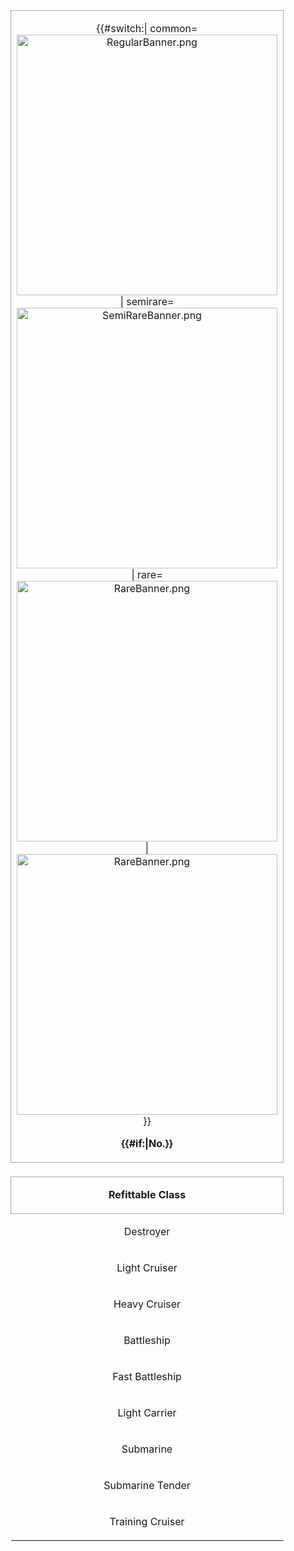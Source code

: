 {|style="border: 1px solid darkgray; border-radius:10px"
|-
| colspan="2" style="text-align:center; border-top-left-radius:8px; border-top-right-radius:8px; background-color:#{{#switch:{{{rarity}}}| common=d1d1d1 | semirare=b8ddeb | rare=ffb7ff | ffb7ff}}; overflow:hidden; border:solid 1px; border-color:darkgrey;"|<div style="border-radius:20px; align:right; width:419px">{{#switch:{{{rarity}}}| common=[[File:RegularBanner.png|417px]] | semirare=[[File:SemiRareBanner.png|417px]] | rare=[[File:RareBanner.png|417px]]| [[File:RareBanner.png|417px]]}}</div><p style="font-size:25px; overflow:hidden; ">'''{{{name|Name?}}}'''</p>
<p style="font-size:20px">'''{{#if:{{{id|}}}|No.{{{id}}}}} {{{japanesename|JPName?}}}'''</p>
|-
| style="text-align:left; max-height:201px; overflow:hidden" | <slideshow sequence="forward" transition="fade" refresh="5000" center="true">
{{{images|<div>[[File:Equipment1-1.png|212px]]</div>
<div style="height:212px; overflow:hidden">[[File:Equipment1-2.png|212px]]</div>}}}
</slideshow>
| style="border:solid 1px; border-color:darkgrey; width:201px; text-align:center; border-radius:10px; height:210px; overflow:hidden" | <div style="border: solid 1px; border-color:darkgrey; border-radius:10px">'''{{{icon|{{Template:RedGunHeavy}}}}} {{{type|Main Cannon, Heavy}}}'''</div>
<div style="width:201px; text-align:center; height:164px; margin:0px">


<p>'''{{#if:{{{effect|}}}|Effects :{{{effect}}}}}'''</p>


<p>'''{{#if:{{{scrap|}}}|Scrap value :{{{scrap}}}}}'''</p>
</div>
|-
| colspan="2" style="text-align: center; background-color:#{{#switch:{{{rarity}}}| common=d1d1d1 | semirare=b8ddeb | rare=ffb7ff | ffb7ff}}; border-top-left-radius:8px; border-top-right-radius:8px; border:solid 1px; border-color:darkgrey; width:419px"|'''Refittable Class'''
|-
| style="width: 200px; text-align: center; background-color: {{{DD|}}};"|Destroyer
| style="width: 200px; text-align: center; background-color: {{{LC|}}};"|Amphibious Assault Ship
|-
| style="text-align: center; background-color: {{{CL|}}};"|Light Cruiser
| style="text-align: center; background-color: {{{CLT|}}};"|Torpedo Cruiser
|-
| style="text-align: center; background-color: {{{CA|}}};"|Heavy Cruiser
| style="text-align: center; background-color: {{{CAV|}}};"|Aviation Cruiser
|-
| style="text-align: center; background-color: {{{BB|}}};"|Battleship
| style="text-align: center; background-color: {{{BBV|}}};"|Aviation Battleship
|-
| style="text-align: center; background-color: {{{FASTBB|}}};"|Fast Battleship
| style="text-align: center; background-color: {{{AV|}}};"|Seaplane Tender
|-
| style="text-align: center; background-color: {{{CVL|}}};"|Light Carrier
| style="text-align: center; background-color: {{{CV|}}};"|Standard Carrier
|-
| style="text-align: center; background-color: {{{SS|}}};"|Submarine
| style="text-align: center; background-color: {{{SSV|}}};"|Submarine Carrier
|-
| style="text-align: center; background-color: {{{AS|}}};"|Submarine Tender
| style="text-align: center; background-color: {{{AR|}}};"|Repair Ship
|-
|style="text-align: center; background-color: {{{CLP|}}}; border-bottom-left-radius:8px"|Training Cruiser
|style="text-align: center; background-color: white; border-bottom-right-radius:8px"|
|}

<noinclude>
{{EquipmentSandBox
| rarity = common
| raritycolor1 = common
| raritycolor2 = common
| name = Yamato Cannon
| id = 000
| type=Main Cannon, Huge
| icon={{Template:RedGunHeavy}}
| effect={{Firepower}}+100, {{AA}}+20
| images=<div>[[File:Equipment1-1.png|212px]]</div>
<div style="height:212px; overflow:hidden">[[File:Equipment1-2.png|212px]]</div>
| scrap={{ammo}} ?,{{steel}}?

}}

{{EquipmentSandBox
| rarity = semirare
| raritycolor1 = semirare
| raritycolor2 = semirare
| name = Yamato Cannon
| id = 000
| type=Main Cannon, Huge
| icon={{Template:RedGunHeavy}}
| effect={{Firepower}}+100, {{AA}}+20
| images=<div>[[File:Equipment1-1.png|212px]]</div>
<div style="height:212px; overflow:hidden">[[File:Equipment1-2.png|212px]]</div>
| scrap={{ammo}} ?,{{steel}}?

}}
</noinclude>